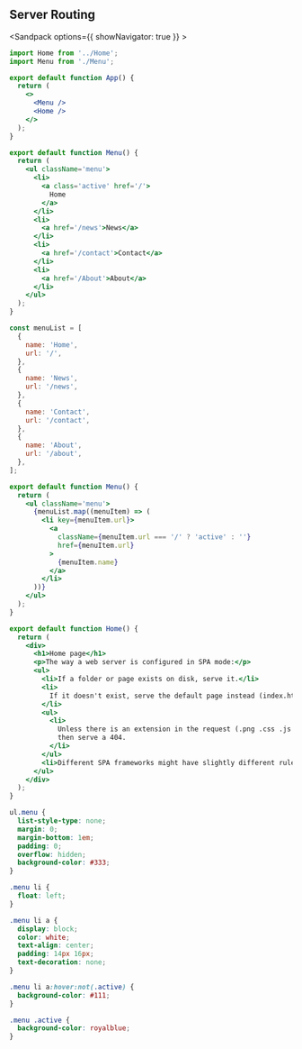 ## Server Routing

<Sandpack options={{ showNavigator: true }} >

```jsx App.js active
import Home from '../Home';
import Menu from './Menu';

export default function App() {
  return (
    <>
      <Menu />
      <Home />
    </>
  );
}
```

```jsx Menu.jsx
export default function Menu() {
  return (
    <ul className='menu'>
      <li>
        <a class='active' href='/'>
          Home
        </a>
      </li>
      <li>
        <a href='/news'>News</a>
      </li>
      <li>
        <a href='/contact'>Contact</a>
      </li>
      <li>
        <a href='/About'>About</a>
      </li>
    </ul>
  );
}
```

```jsx Menu2.jsx
const menuList = [
  {
    name: 'Home',
    url: '/',
  },
  {
    name: 'News',
    url: '/news',
  },
  {
    name: 'Contact',
    url: '/contact',
  },
  {
    name: 'About',
    url: '/about',
  },
];

export default function Menu() {
  return (
    <ul className='menu'>
      {menuList.map((menuItem) => (
        <li key={menuItem.url}>
          <a
            className={menuItem.url === '/' ? 'active' : ''}
            href={menuItem.url}
          >
            {menuItem.name}
          </a>
        </li>
      ))}
    </ul>
  );
}
```

```jsx Home.jsx
export default function Home() {
  return (
    <div>
      <h1>Home page</h1>
      <p>The way a web server is configured in SPA mode:</p>
      <ul>
        <li>If a folder or page exists on disk, serve it.</li>
        <li>
          If it doesn't exist, serve the default page instead (index.html)
        </li>
        <ul>
          <li>
            Unless there is an extension in the request (.png .css .js .html)
            then serve a 404.
          </li>
        </ul>
        <li>Different SPA frameworks might have slightly different rules</li>
      </ul>
    </div>
  );
}
```

```css
ul.menu {
  list-style-type: none;
  margin: 0;
  margin-bottom: 1em;
  padding: 0;
  overflow: hidden;
  background-color: #333;
}

.menu li {
  float: left;
}

.menu li a {
  display: block;
  color: white;
  text-align: center;
  padding: 14px 16px;
  text-decoration: none;
}

.menu li a:hover:not(.active) {
  background-color: #111;
}

.menu .active {
  background-color: royalblue;
}
```

</Sandpack>
